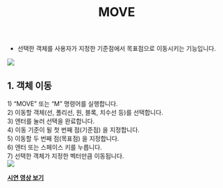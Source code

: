 ﻿---
title: MOVE
---


[image1]: ../../../../../assets/images/commands/move/image1.png
[image2]: ../../../../../assets/images/commands/move/image2.png


* 선택한 객체를 사용자가 지정한 기준점에서 목표점으로 이동시키는 기능입니다.

![][image1]

## **1\. 객체 이동**

1\) “MOVE” 또는 “M” 명령어를 실행합니다.  
2\) 이동할 객체(선, 폴리선, 원, 블록, 치수선 등)를 선택합니다.  
3\) 엔터를 눌러 선택을 완료합니다.  
4\) 이동 기준이 될 첫 번째 점(기준점) 을 지정합니다.  
5\) 이동할 두 번째 점(목표점) 을 지정합니다.  
6\) 엔터 또는 스페이스 키를 누릅니다.  
7\) 선택한 객체가 지정한 벡터만큼 이동됩니다.  
![][image2]


[**<Icon name="youtube" class="emoji"/> 시연 영상 보기**](https://youtu.be/UR9erP-1wX4) 